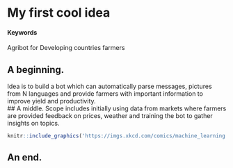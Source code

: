 # My first cool idea 

#### Keywords {-}

Agribot for Developing countries farmers 

## A beginning.
Idea is to build a bot which can automatically parse messages, pictures from N languages and provide farmers with important information to improve yield and productivity.  
## A middle.
Scope includes initially using data from markets where farmers are provided feedback on prices, weather and training the bot to gather insights on topics.



<!-- ...or include images directly from the web. Cite your sources! -->
```r
knitr::include_graphics('https://imgs.xkcd.com/comics/machine_learning.png')
```


## An end.

